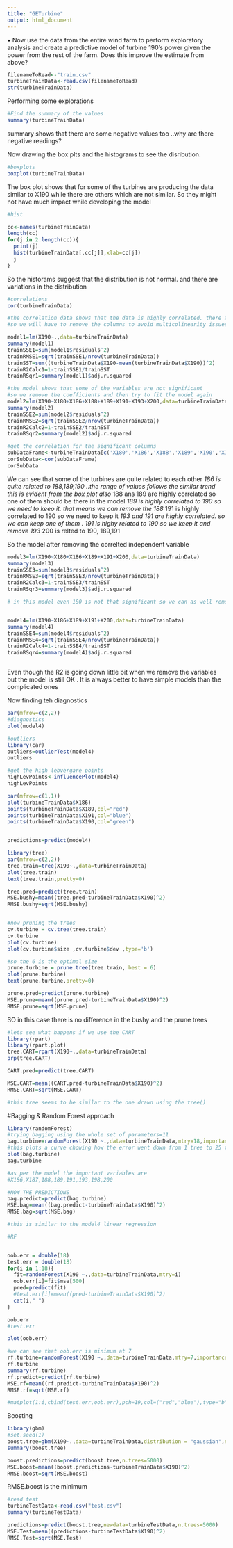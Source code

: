 ```yaml
---
title: "GETurbine"
output: html_document
---
```

•  Now use the data from the entire wind farm to perform exploratory analysis and create a predictive model of turbine 190’s power given the power from the rest of the farm.  Does this improve the estimate from above?  


```r
filenameToRead<-"train.csv"
turbineTrainData<-read.csv(filenameToRead)
str(turbineTrainData)

```

Performing some explorations

```r
#Find the summary of the values
summary(turbineTrainData)

```
summary shows that there are some negative values too ..why are there negative readings?

Now drawing the box plts and the histograms to see the disribution.


```r
#boxplots
boxplot(turbineTrainData)

```
The box plot shows that for some of the turbines are producing the data similar to X190 while there are others which are not similar. So they might not have much impact while developing the model
```r
#hist

cc<-names(turbineTrainData)
length(cc)
for(j in 2:length(cc)){
  print(j)
  hist(turbineTrainData[,cc[j]],xlab=cc[j])
  j
}

```
So the historams suggest that the distribution is not normal. and there are variations in the distribution


```r
#correlations
cor(turbineTrainData)

#the correlation data shows that the data is highly correlated. there are many columns which have a correlation of >0.95
#so we will have to remove the columns to avoid multicolinearity issues

```



```r
model1=lm(X190~.,data=turbineTrainData)
summary(model1)
trainSSE1=sum(model1$residuals^2)
trainRMSE1=sqrt(trainSSE1/nrow(turbineTrainData))
trainSST=sum((turbineTrainData$X190-mean(turbineTrainData$X190))^2)
trainR2Calc1=1-trainSSE1/trainSST
trainRSqr1=summary(model1)$adj.r.squared

#the model shows that some of the variables are not significant
#so we remove the coefficients and then try to fit the model again
model2=lm(X190~X180+X186+X188+X189+X191+X193+X200,data=turbineTrainData)
summary(model2)
trainSSE2=sum(model2$residuals^2)
trainRMSE2=sqrt(trainSSE2/nrow(turbineTrainData))
trainR2Calc2=1-trainSSE2/trainSST
trainRSqr2=summary(model2)$adj.r.squared

#get the correlation for the significant columns
subDataFrame<-turbineTrainData[c('X180','X186','X188','X189','X190','X191','X193','X200')]
corSubData<-cor(subDataFrame)
corSubData

```
  
We can see that some of the turbines are quite related to each other 
*186 is quite related to 188,189,190 ..the range of values follows the similar trend this is evident from the box plot also
*188 ans 189 are highly correlated so one of them should be there in the model
*189 is highly correlated to 190 so we need to keeo it. that means we can remove the 188
*191 is highly correlated to 190 so we need to keep it
*193 and 191 are highly correlated. so we can keep one of them . 191 is highy related to 190 so we keep it and remove 193 
*200 is relted to 190, 189,191


So the model after removing the correlted independent variable 
```r

model3=lm(X190~X180+X186+X189+X191+X200,data=turbineTrainData)
summary(model3)
trainSSE3=sum(model3$residuals^2)
trainRMSE3=sqrt(trainSSE3/nrow(turbineTrainData))
trainR2Calc3=1-trainSSE3/trainSST
trainRSqr3=summary(model3)$adj.r.squared

# in this model even 180 is not that significant so we can as well remove 180


model4=lm(X190~X186+X189+X191+X200,data=turbineTrainData)
summary(model4)
trainSSE4=sum(model4$residuals^2)
trainRMSE4=sqrt(trainSSE4/nrow(turbineTrainData))
trainR2Calc4=1-trainSSE4/trainSST
trainRSqr4=summary(model4)$adj.r.squared



```
Even though the R2 is going down little bit when we remove the variables but the model is still OK . It is always better to have simple models than the complicated ones

Now finding teh diagnostics
```r
par(mfrow=c(2,2))
#diagnostics
plot(model4)

#outliers
library(car)
outliers=outlierTest(model4)
outliers

#get the high lebvergare points
highLevPoints<-influencePlot(model4)
highLevPoints
```

```r
par(mfrow=c(1,1))
plot(turbineTrainData$X186)
points(turbineTrainData$X189,col="red")
points(turbineTrainData$X191,col="blue")
points(turbineTrainData$X190,col="green")


predictions=predict(model4)


```


```r
library(tree)
par(mfrow=c(2,2))
tree.train=tree(X190~.,data=turbineTrainData)
plot(tree.train)
text(tree.train,pretty=0)

tree.pred=predict(tree.train)
MSE.bushy=mean((tree.pred-turbineTrainData$X190)^2)
RMSE.bushy=sqrt(MSE.bushy)


#now pruning the trees
cv.turbine = cv.tree(tree.train)
cv.turbine
plot(cv.turbine)
plot(cv.turbine$size ,cv.turbine$dev ,type='b')

#so the 6 is the optimal size
prune.turbine = prune.tree(tree.train, best = 6)
plot(prune.turbine)
text(prune.turbine,pretty=0)

prune.pred=predict(prune.turbine)
MSE.prune=mean((prune.pred-turbineTrainData$X190)^2)
RMSE.prune=sqrt(MSE.prune)


```
SO in this case there is no difference in the bushy and the prune trees

```r
#lets see what happens if we use the CART
library(rpart)
library(rpart.plot)
tree.CART=rpart(X190~.,data=turbineTrainData)
prp(tree.CART)

CART.pred=predict(tree.CART)

MSE.CART=mean((CART.pred-turbineTrainData$X190)^2)
RMSE.CART=sqrt(MSE.CART)

#this tree seems to be similar to the one drawn using the tree()
```

#Bagging & Random Forest approach

```r
library(randomForest)
#trying bagging using the whole set of parameters=11
bag.turbine=randomForest(X190 ~.,data=turbineTrainData,mtry=18,importance=TRUE)
#this plots a curve chowing how the error went down from 1 tree to 25 tree
plot(bag.turbine)
bag.turbine

#as per the model the important variables are
#X186,X187,188,189,191,193,198,200

#NOW THE PREDICTIONS
bag.predict=predict(bag.turbine)
MSE.bag=mean((bag.predict-turbineTrainData$X190)^2)
RMSE.bag=sqrt(MSE.bag)

#this is similar to the model4 linear regression

#RF


oob.err = double(18)
test.err = double(18)
for(i in 1:18){
  fit=randomForest(X190 ~.,data=turbineTrainData,mtry=i)
  oob.err[i]=fit$mse[500]
  pred=predict(fit)
  #test.err[i]=mean((pred-turbineTrainData$X190)^2)
  cat(i," ")
}

oob.err
#test.err

plot(oob.err)

#we can see that oob.err is minimum at 7
rf.turbine=randomForest(X190 ~.,data=turbineTrainData,mtry=7,importance=TRUE)
rf.turbine
summary(rf.turbine)
rf.predict=predict(rf.turbine)
MSE.rf=mean((rf.predict-turbineTrainData$X190)^2)
RMSE.rf=sqrt(MSE.rf)

#matplot(1:i,cbind(test.err,oob.err),pch=19,col=("red","blue"),type="b",ylab="MSE")

```

Boosting

```r
library(gbm)
#set.seed(1)
boost.tree=gbm(X190~.,data=turbineTrainData,distribution = "gaussian",n.trees = 5000,interaction.depth = 4)
summary(boost.tree)

boost.predictions=predict(boost.tree,n.trees=5000)
MSE.boost=mean((boost.predictions-turbineTrainData$X190)^2)
RMSE.boost=sqrt(MSE.boost)
```

RMSE.boost is the minimum

```r
#read test
turbineTestData<-read.csv("test.csv")
summary(turbineTestData)

predictions=predict(boost.tree,newdata=turbineTestData,n.trees=5000)
MSE.Test=mean((predictions-turbineTestData$X190)^2)
RMSE.Test=sqrt(MSE.Test)

```


